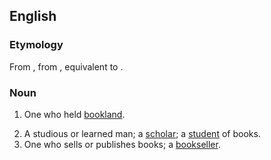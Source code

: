 {{also|Bookman}}
==English==

===Etymology===
From {{inh|en|enm|bocman}}, from {{inh|en|ang|bōcmann||bookman, a holder of bookland}}, equivalent to {{compound|en|book|man}}.

===Noun===
{{en-noun|bookmen}}

# {{lb|en|historical|Old English law}} One who held [[bookland]].
# A studious or learned man; a [[scholar]]; a [[student]] of books.
# One who sells or publishes books; a [[bookseller]].